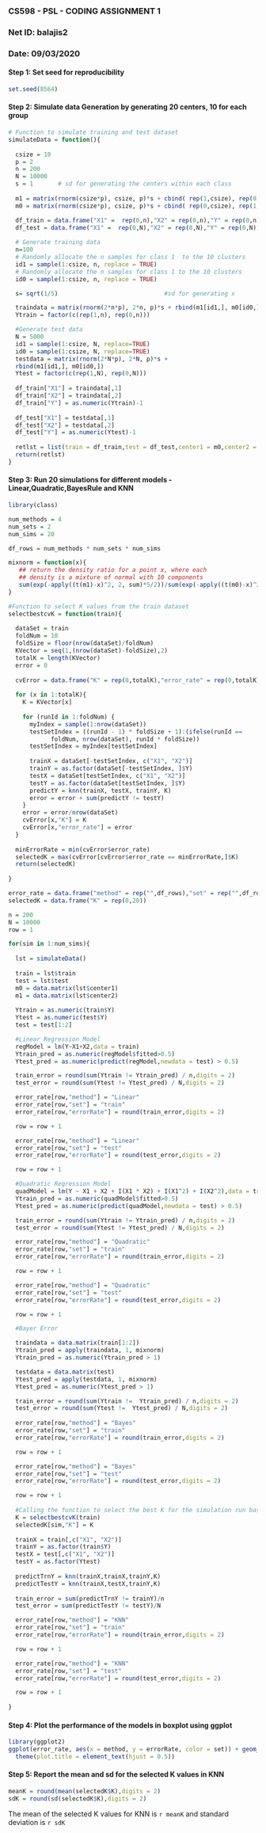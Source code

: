 ### CS598 - PSL - CODING ASSIGNMENT 1 
### Net ID: balajis2
### Date: 09/03/2020


#### Step 1: Set seed for reproducibility

```r
set.seed(8564)
```

#### Step 2: Simulate data Generation by generating 20 centers, 10 for each group

```r
# Function to simulate training and test dataset
simulateData = function(){
  
  csize = 10      
  p = 2     
  n = 200
  N = 10000
  s = 1       # sd for generating the centers within each class 
  
  m1 = matrix(rnorm(csize*p), csize, p)*s + cbind( rep(1,csize), rep(0,csize))
  m0 = matrix(rnorm(csize*p), csize, p)*s + cbind( rep(0,csize), rep(1,csize))

  df_train = data.frame("X1" =  rep(0,n),"X2" = rep(0,n),"Y" = rep(0,n))
  df_test = data.frame("X1" =  rep(0,N),"X2" = rep(0,N),"Y" = rep(0,N))
  
  # Generate training data
  n=100
  # Randomly allocate the n samples for class 1  to the 10 clusters
  id1 = sample(1:csize, n, replace = TRUE)
  # Randomly allocate the n samples for class 1 to the 10 clusters
  id0 = sample(1:csize, n, replace = TRUE)

  s= sqrt(1/5)                              #sd for generating x

  traindata = matrix(rnorm(2*n*p), 2*n, p)*s + rbind(m1[id1,], m0[id0,])
  Ytrain = factor(c(rep(1,n), rep(0,n)))

  #Generate test data
  N = 5000
  id1 = sample(1:csize, N, replace=TRUE)
  id0 = sample(1:csize, N, replace=TRUE)
  testdata = matrix(rnorm(2*N*p), 2*N, p)*s + 
  rbind(m1[id1,], m0[id0,])
  Ytest = factor(c(rep(1,N), rep(0,N)))
  
  df_train["X1"] = traindata[,1]
  df_train["X2"] = traindata[,2]
  df_train["Y"] = as.numeric(Ytrain)-1
  
  df_test["X1"] = testdata[,1]
  df_test["X2"] = testdata[,2]
  df_test["Y"] = as.numeric(Ytest)-1
  
  retlst = list(train = df_train,test = df_test,center1 = m0,center2 = m1)
  return(retlst)
}
```

#### Step 3: Run 20 simulations for different models - Linear,Quadratic,BayesRule and KNN

```r
library(class)

num_methods = 4
num_sets = 2
num_sims = 20

df_rows = num_methods * num_sets * num_sims

mixnorm = function(x){
   ## return the density ratio for a point x, where each 
   ## density is a mixture of normal with 10 components
   sum(exp(-apply((t(m1)-x)^2, 2, sum)*5/2))/sum(exp(-apply((t(m0)-x)^2, 2, sum)*5/2))
}

#Function to select K values from the train dataset
selectbestcvK = function(train){
  
  dataSet = train
  foldNum = 10
  foldSize = floor(nrow(dataSet)/foldNum)
  KVector = seq(1,(nrow(dataSet)-foldSize),2)
  totalK = length(KVector)
  error = 0
  
  cvError = data.frame("K" = rep(0,totalK),"error_rate" = rep(0,totalK))
  
  for (x in 1:totalK){
    K = KVector[x]
    
    for (runId in 1:foldNum) {
      myIndex = sample(1:nrow(dataSet))
      testSetIndex = ((runId - 1) * foldSize + 1):(ifelse(runId == 
            foldNum, nrow(dataSet), runId * foldSize))
      testSetIndex = myIndex[testSetIndex]
    
      trainX = dataSet[-testSetIndex, c("X1", "X2")]
      trainY = as.factor(dataSet[-testSetIndex, ]$Y)
      testX = dataSet[testSetIndex, c("X1", "X2")]
      testY = as.factor(dataSet[testSetIndex, ]$Y)
      predictY = knn(trainX, testX, trainY, K)
      error = error + sum(predictY != testY)
    }
    error = error/nrow(dataSet)
    cvError[x,"K"] = K
    cvError[x,"error_rate"] = error
  }
  
  minErrorRate = min(cvError$error_rate) 
  selectedK = max(cvError[cvError$error_rate == minErrorRate,]$K)
  return(selectedK)
  
}

error_rate = data.frame("method" = rep("",df_rows),"set" = rep("",df_rows),"errorRate" = rep(0,df_rows))
selectedK = data.frame("K" = rep(0,20))

n = 200
N = 10000
row = 1

for(sim in 1:num_sims){
  
  lst = simulateData()
  
  train = lst$train
  test = lst$test
  m0 = data.matrix(lst$center1)
  m1 = data.matrix(lst$center2)
  
  Ytrain = as.numeric(train$Y)
  Ytest = as.numeric(test$Y)
  test = test[1:2]

  #Linear Regression Model
  regModel = lm(Y~X1+X2,data = train)
  Ytrain_pred = as.numeric(regModel$fitted>0.5)
  Ytest_pred = as.numeric(predict(regModel,newdata = test) > 0.5)

  train_error = round(sum(Ytrain != Ytrain_pred) / n,digits = 2)
  test_error = round(sum(Ytest != Ytest_pred) / N,digits = 2)

  error_rate[row,"method"] = "Linear"
  error_rate[row,"set"] = "train"
  error_rate[row,"errorRate"] = round(train_error,digits = 2)

  row = row + 1

  error_rate[row,"method"] = "Linear"
  error_rate[row,"set"] = "test"
  error_rate[row,"errorRate"] = round(test_error,digits = 2)

  row = row + 1

  #Quadratic Regression Model
  quadModel = lm(Y ~ X1 + X2 + I(X1 * X2) + I(X1^2) + I(X2^2),data = train)
  Ytrain_pred = as.numeric(quadModel$fitted>0.5)
  Ytest_pred = as.numeric(predict(quadModel,newdata = test) > 0.5)

  train_error = round(sum(Ytrain != Ytrain_pred) / n,digits = 2)
  test_error = round(sum(Ytest != Ytest_pred) / N,digits = 2)

  error_rate[row,"method"] = "Quadratic"
  error_rate[row,"set"] = "train"
  error_rate[row,"errorRate"] = round(train_error,digits = 2)

  row = row + 1

  error_rate[row,"method"] = "Quadratic"
  error_rate[row,"set"] = "test"
  error_rate[row,"errorRate"] = round(test_error,digits = 2)

  row = row + 1

  #Bayer Error

  traindata = data.matrix(train[1:2])
  Ytrain_pred = apply(traindata, 1, mixnorm)
  Ytrain_pred = as.numeric(Ytrain_pred > 1)

  testdata = data.matrix(test)
  Ytest_pred = apply(testdata, 1, mixnorm)
  Ytest_pred = as.numeric(Ytest_pred > 1)

  train_error = round(sum(Ytrain !=  Ytrain_pred) / n,digits = 2)
  test_error = round(sum(Ytest !=  Ytest_pred) / N,digits = 2)
  
  error_rate[row,"method"] = "Bayes"
  error_rate[row,"set"] = "train"
  error_rate[row,"errorRate"] = round(train_error,digits = 2)

  row = row + 1

  error_rate[row,"method"] = "Bayes"
  error_rate[row,"set"] = "test"
  error_rate[row,"errorRate"] = round(test_error,digits = 2)

  row = row + 1
  
  #Calling the function to select the best K for the simulation run based on the train dataset
  K = selectbestcvK(train)
  selectedK[sim,"K"] = K 
    
  trainX = train[,c("X1", "X2")]
  trainY = as.factor(train$Y)
  testX = test[,c("X1", "X2")]
  testY = as.factor(Ytest)
  
  predictTrnY = knn(trainX,trainX,trainY,K)
  predictTestY = knn(trainX,testX,trainY,K)
  
  train_error = sum(predictTrnY != trainY)/n
  test_error = sum(predictTestY != testY)/N

  error_rate[row,"method"] = "KNN"
  error_rate[row,"set"] = "train"
  error_rate[row,"errorRate"] = round(train_error,digits = 2)

  row = row + 1

  error_rate[row,"method"] = "KNN"
  error_rate[row,"set"] = "test"
  error_rate[row,"errorRate"] = round(test_error,digits = 2)

  row = row + 1
  
}
```

#### Step 4: Plot the performance of the models in boxplot using ggplot

```r
library(ggplot2)
ggplot(error_rate, aes(x = method, y = errorRate, color = set)) + geom_boxplot(width = 0.2) + ggtitle("Comparison of performance of the 4 models") +
  theme(plot.title = element_text(hjust = 0.5))
```

#### Step 5: Report the mean and sd for the selected K values in KNN

```r
meanK = round(mean(selectedK$K),digits = 2)
sdK = round(sd(selectedK$K),digits = 2)
```

The mean of the selected K values for KNN is `r meanK ` and standard deviation is `r sdK`